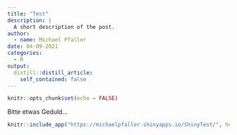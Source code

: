 ```yaml
---
title: "Test"
description: |
  A short description of the post.
author:
  - name: Michael Pfaller
date: 04-09-2021
categories:
  - R
output:
  distill::distill_article:
    self_contained: false
---
```



```r
knitr::opts_chunk$set(echo = FALSE)
```

Bitte etwas Geduld...

```r
knitr::include_app("https://michaelpfaller.shinyapps.io/ShinyTest/", height = "600px")
```
